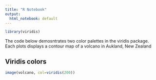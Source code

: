 ```yaml
---
title: "R Notebook"
output:
  html_notebook: default
---
```




```r
library(viridis)
```

The code below demosntrates two color palettes in the viridis package. Each plots displays a contour map of a volcano in Aukland, New Zealand

## Viridis colors

```r
image(volcano, col=viridis(200))
```